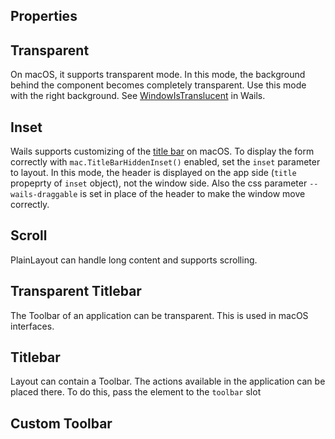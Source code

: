 
<Meta of={Stories} />

<Intro name="PlainLayout" description="A surface for displaying your app content." />

<Story of={Stories.Basic} />

## Properties

<Props />

## Transparent

On macOS, it supports transparent mode. In this mode, the background behind the component becomes completely transparent. Use this mode with the right background. See [WindowIsTranslucent](https://wails.io/docs/reference/options#windowistranslucent-1) in Wails.

<Story of={Stories.Transparent} />

## Inset

Wails supports customizing of the [title bar](https://wails.io/docs/reference/options/#titlebar) on macOS. To display the form correctly with `mac.TitleBarHiddenInset()` enabled, set the `inset` parameter to layout. In this mode, the header is displayed on the app side (`title` propeprty of `inset` object), not the window side. Also the css parameter `--wails-draggable` is set in place of the header to make the window move correctly.

<Story of={Stories.Inset} />

## Scroll

PlainLayout can handle long content and supports scrolling.

<Story of={Stories.Scroll} />

## Transparent Titlebar

The Toolbar of an application can be transparent. This is used in macOS interfaces.

<Story of={Stories.TransparentTitlebar} />

## Titlebar

Layout can contain a Toolbar. The actions available in the application can be placed there. To do this, pass the element to the `toolbar` slot

<Story of={Stories.Titlebar} />

## Custom Toolbar

<Story of={Stories.CustomToolbar} />
